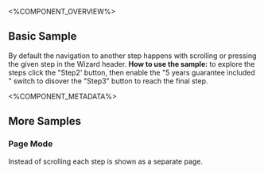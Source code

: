 
<%COMPONENT_OVERVIEW%>

## Basic Sample
By default the navigation to another step happens with scrolling or pressing the given step in the Wizard header.
<b>How to use the sample:</b> to explore the steps click the "Step2' button, then enable the "5 years guarantee included
" switch to disover the "Step3" button to reach the final step.

<Basic />

<%COMPONENT_METADATA%>

## More Samples

### Page Mode
Instead of scrolling each step is shown as a separate page.

<PageMode />